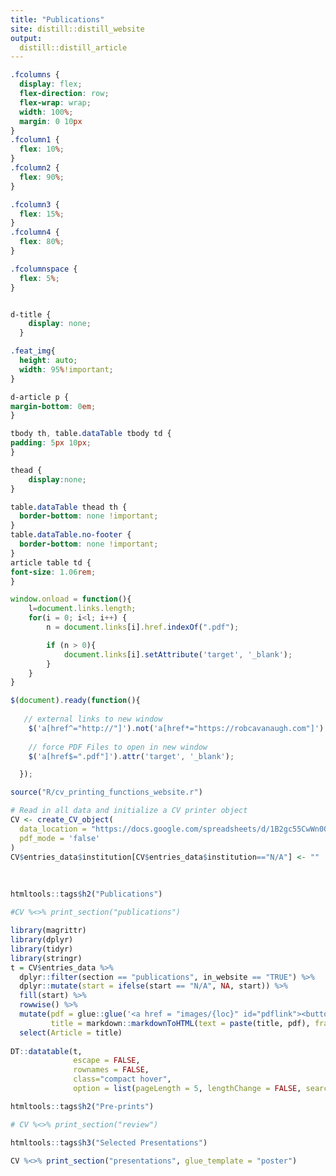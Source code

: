 ```yaml
---
title: "Publications"
site: distill::distill_website
output: 
  distill::distill_article
---
```


```css
.fcolumns {
  display: flex;
  flex-direction: row;
  flex-wrap: wrap;
  width: 100%;
  margin: 0 10px
}
.fcolumn1 {
  flex: 10%;
}
.fcolumn2 {
  flex: 90%;
}

.fcolumn3 {
  flex: 15%;
}
.fcolumn4 {
  flex: 80%;
}

.fcolumnspace {
  flex: 5%;
}


d-title {
    display: none;
  }

.feat_img{
  height: auto;
  width: 95%!important;
}

d-article p {
margin-bottom: 0em;
}

tbody th, table.dataTable tbody td {
padding: 5px 10px;
}

thead {    
    display:none;   
}

table.dataTable thead th {
  border-bottom: none !important;
}
table.dataTable.no-footer {
  border-bottom: none !important;
}
article table td {
font-size: 1.06rem;
}
```

```js

window.onload = function(){
    l=document.links.length;
    for(i = 0; i<l; i++) {
        n = document.links[i].href.indexOf(".pdf");

        if (n > 0){
            document.links[i].setAttribute('target', '_blank');
        }
    }
}

$(document).ready(function(){
	
   // external links to new window
    $('a[href^="http://"]').not('a[href*="https://robcavanaugh.com"]').attr('target','_blank');
    
    // force PDF Files to open in new window
    $('a[href$=".pdf"]').attr('target', '_blank');

  });
```


```r

source("R/cv_printing_functions_website.r")

# Read in all data and initialize a CV printer object
CV <- create_CV_object(
  data_location = "https://docs.google.com/spreadsheets/d/1B2gc55CwWn0QidoLk3aqWXFaKGFXqekKV94LVyY7Gug/edit?usp=sharing",  
  pdf_mode = 'false'
)
CV$entries_data$institution[CV$entries_data$institution=="N/A"] <- ""

```

<br> 

```r
htmltools::tags$h2("Publications")
```

```r
#CV %<>% print_section("publications")

library(magrittr)
library(dplyr)
library(tidyr)
library(stringr)
t = CV$entries_data %>%
  dplyr::filter(section == "publications", in_website == "TRUE") %>%
  dplyr::mutate(start = ifelse(start == "N/A", NA, start)) %>%
  fill(start) %>%
  rowwise() %>%
  mutate(pdf = glue::glue('<a href = "images/{loc}" id="pdflink"><button id="pdfbutton">Author PDF</button></a>'),
         title = markdown::markdownToHTML(text = paste(title, pdf), fragment.only = TRUE)) %>%
  select(Article = title)
 
DT::datatable(t,
              escape = FALSE,
              rownames = FALSE,
              class="compact hover",
              option = list(pageLength = 5, lengthChange = FALSE, searching = FALSE, info = FALSE))

```

```r
htmltools::tags$h2("Pre-prints")
```

```r
# CV %<>% print_section("review") 
```

```r
htmltools::tags$h3("Selected Presentations")
```

```r
CV %<>% print_section("presentations", glue_template = "poster") 
```
